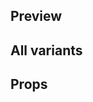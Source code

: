 
<Meta title="Buttons|Icon Button" component={IconButton} />

## Preview

<Preview>
  <Story name="Icon Button">
    <IconButton
      onClick={action('onClick')}
      isDisabled={boolean('Is Disabled', false)}
      variant={select(
        'Variant',
        {
          Accent: 'accent',
          NoFill: 'noFill',
          Primary: 'primary',
        },
        'accent'
      )}
      padding={select('Padding', ['S', 'M', 'L'], 'S')}
      buttonType={select(
        'Button type',
        {
          Button: 'button',
          Submit: 'submit',
        },
        'button'
      )}
      iconType={text('Icon Type', 'warning')}
      iconSize={select('Icon Size', ['S', 'M', 'L'], 'S')}
    />
  </Story>
</Preview>

## All variants

<Preview>
  <Story name="All variants">
    <Spacing vertical>
      <Spacing>
        <IconButton onClick={action('onClick')} variant="accent" />
        <IconButton onClick={action('onClick')} variant="accent" isDisabled />
      </Spacing>
      <Spacing>
        <IconButton
          iconType="plus"
          onClick={action('onClick')}
          variant="noFill"
        />
        <IconButton
          iconType="plus"
          onClick={action('onClick')}
          variant="noFill"
          isDisabled
        />
      </Spacing>
      <Spacing>
        <IconButton
          iconType="searchWhite"
          onClick={action('onClick')}
          variant="primary"
        />
        <IconButton
          iconType="searchWhite"
          onClick={action('onClick')}
          variant="primary"
          isDisabled
        />
      </Spacing>
    </Spacing>
  </Story>
</Preview>

## Props

<Props of={IconButton} />
